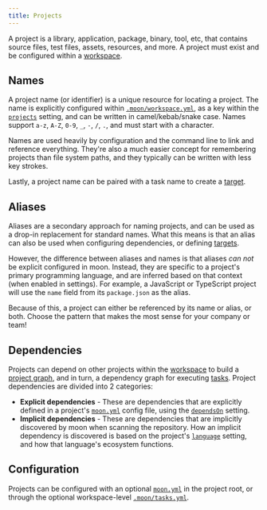 ```yaml
---
title: Projects
---
```


A project is a library, application, package, binary, tool, etc, that contains source files, test
files, assets, resources, and more. A project must exist and be configured within a
[workspace](./workspace).

## Names

A project name (or identifier) is a unique resource for locating a project. The name is explicitly
configured within [`.moon/workspace.yml`](../config/workspace), as a key within the
[`projects`](../config/workspace#projects) setting, and can be written in camel/kebab/snake case.
Names support `a-z`, `A-Z`, `0-9`, `_`, `-`, `/`, `.`, and must start with a character.

Names are used heavily by configuration and the command line to link and reference everything.
They're also a much easier concept for remembering projects than file system paths, and they
typically can be written with less key strokes.

Lastly, a project name can be paired with a task name to create a [target](./target).

## Aliases

Aliases are a secondary approach for naming projects, and can be used as a drop-in replacement for
standard names. What this means is that an alias can also be used when configuring dependencies, or
defining [targets](./target).

However, the difference between aliases and names is that aliases _can not_ be explicit configured
in moon. Instead, they are specific to a project's primary programming language, and are inferred
based on that context (when enabled in settings). For example, a JavaScript or TypeScript project
will use the `name` field from its `package.json` as the alias.

Because of this, a project can either be referenced by its name or alias, or both. Choose the
pattern that makes the most sense for your company or team!

## Dependencies

Projects can depend on other projects within the [workspace](./workspace) to build a
[project graph](../how-it-works/dep-graph), and in turn, a dependency graph for executing
[tasks](./task). Project dependencies are divided into 2 categories:

- **Explicit dependencies** - These are dependencies that are explicitly defined in a project's
  [`moon.yml`](../config/project) config file, using the [`dependsOn`](../config/project#dependson)
  setting.
- **Implicit dependencies** - These are dependencies that are implicitly discovered by moon when
  scanning the repository. How an implicit dependency is discovered is based on the project's
  [`language`](../config/project#language) setting, and how that language's ecosystem functions.

## Configuration

Projects can be configured with an optional [`moon.yml`](../config/project) in the project root, or
through the optional workspace-level [`.moon/tasks.yml`](../config/tasks).

